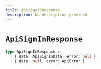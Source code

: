 ```yaml
---
title: ApiSignInResponse
description: No description provided.
---
```


# `ApiSignInResponse`

```ts
type ApiSignInResponse =
  | { data: ApiSignInData; error: null }
  | { data: null; error: ApiError }
```

